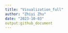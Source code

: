 ```yaml
---
title: "Visualization_full"
author: "Zhiyi Zhu"
date: "2023-10-03"
output:github_document
---
```



